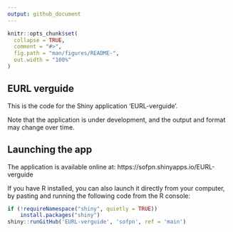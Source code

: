 ```yaml
---
output: github_document
---
```


<!-- README.md is generated from README.Rmd. Please edit that file -->

```r
knitr::opts_chunk$set(
  collapse = TRUE,
  comment = "#>",
  fig.path = "man/figures/README-",
  out.width = "100%"
)
```

## EURL verguide 

This is the code for the Shiny application 'EURL-verguide'. 

Note that the application is under development, and the output and format may change over time. 

## Launching the app 

The application is available online at: https://sofpn.shinyapps.io/EURL-verguide  

If you have R installed, you can also launch it directly from your computer, by pasting and running the following code from the R console: 

``` r
if (!requireNamespace("shiny", quietly = TRUE))
    install.packages("shiny")
shiny::runGitHub('EURL-verguide', 'sofpn', ref = 'main')
```

